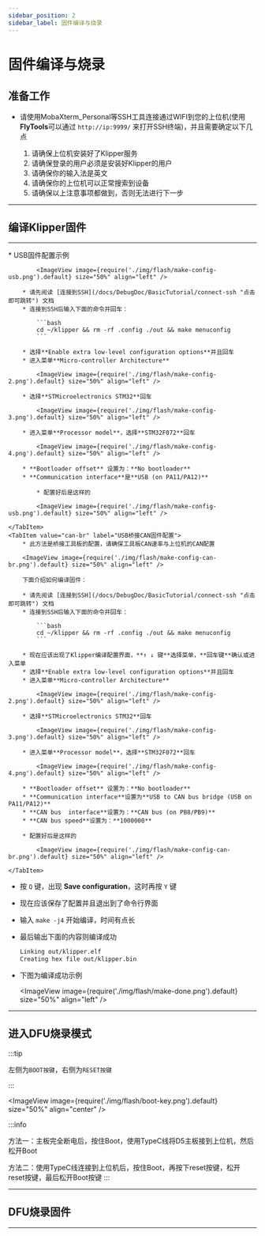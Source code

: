 ```yaml
---
sidebar_position: 2
sidebar_label: 固件编译与烧录
---
```





# 固件编译与烧录

## 准备工作

* 请使用MobaXterm_Personal等SSH工具连接通过WIFI到您的上位机(使用**FlyTools**可以通过 `http://ip:9999/` 来打开SSH终端)，并且需要确定以下几点

    1. 请确保上位机安装好了Klipper服务
    2. 请确保登录的用户必须是安装好Klipper的用户
    3. 请确保你的输入法是英文
    4. 请确保你的上位机可以正常搜索到设备
    5. 请确保以上注意事项都做到，否则无法进行下一步

----

## 编译Klipper固件

<MakeOperate/>

----

<Tabs>
    <TabItem value="usb" label="USB固件配置" default>
        * USB固件配置示例

            <ImageView image={require('./img/flash/make-config-usb.png').default} size="50%" align="left" />

        * 请先阅读 [连接到SSH](/docs/DebugDoc/BasicTutorial/connect-ssh "点击即可跳转") 文档
        * 连接到SSH后输入下面的命令并回车：

            ```bash
            cd ~/klipper && rm -rf .config ./out && make menuconfig
            ```

        * 选择**Enable extra low-level configuration options**并且回车
        * 进入菜单**Micro-controller Architecture**

            <ImageView image={require('./img/flash/make-config-2.png').default} size="50%" align="left" />

        * 选择**STMicroelectronics STM32**回车

            <ImageView image={require('./img/flash/make-config-3.png').default} size="50%" align="left" />

        * 进入菜单**Processor model**，选择**STM32F072**回车

            <ImageView image={require('./img/flash/make-config-4.png').default} size="50%" align="left" />

        * **Bootloader offset** 设置为：**No bootloader**
        * **Communication interface**是**USB (on PA11/PA12)**

            * 配置好后是这样的

            <ImageView image={require('./img/flash/make-config-usb.png').default} size="50%" align="left" />

    </TabItem>
    <TabItem value="can-br" label="USB桥接CAN固件配置">
        * 此方法是桥接工具板的配置，请确保工具板CAN速率与上位机的CAN配置

        <ImageView image={require('./img/flash/make-config-can-br.png').default} size="50%" align="left" />

        下面介绍如何编译固件：

        * 请先阅读 [连接到SSH](/docs/DebugDoc/BasicTutorial/connect-ssh "点击即可跳转") 文档
        * 连接到SSH后输入下面的命令并回车：

            ```bash
            cd ~/klipper && rm -rf .config ./out && make menuconfig
            ```

        * 现在应该出现了Klipper编译配置界面，**↑ ↓ 键**选择菜单，**回车键**确认或进入菜单
        * 选择**Enable extra low-level configuration options**并且回车
        * 进入菜单**Micro-controller Architecture**

            <ImageView image={require('./img/flash/make-config-2.png').default} size="50%" align="left" />

        * 选择**STMicroelectronics STM32**回车

            <ImageView image={require('./img/flash/make-config-3.png').default} size="50%" align="left" />

        * 进入菜单**Processor model**，选择**STM32F072**回车

            <ImageView image={require('./img/flash/make-config-4.png').default} size="50%" align="left" />

        * **Bootloader offset** 设置为：**No bootloader**
        * **Communication interface**设置为**USB to CAN bus bridge (USB on PA11/PA12)**
        * **CAN bus  interface**设置为：**CAN bus (on PB8/PB9)**
        * **CAN bus speed**设置为：**1000000**

        * 配置好后是这样的

            <ImageView image={require('./img/flash/make-config-can-br.png').default} size="50%" align="left" />

    </TabItem>
</Tabs>


* 按 `Q` 键，出现 **Save configuration**，这时再按 `Y` 键
* 现在应该保存了配置并且退出到了命令行界面
* 输入 `make -j4` 开始编译，时间有点长
* 最后输出下面的内容则编译成功

    ```bash
    Linking out/klipper.elf
    Creating hex file out/klipper.bin
    ```
    
* 下图为编译成功示例

    <ImageView image={require('./img/flash/make-done.png').default} size="50%" align="left" />

----

## 进入DFU烧录模式

:::tip

左侧为`BOOT按键`，右侧为`RESET按键`

:::

<ImageView image={require('./img/flash/boot-key.png').default} size="50%" align="center" />

:::info

方法一：主板完全断电后，按住Boot，使用TypeC线将D5主板接到上位机，然后松开Boot

方法二：使用TypeC线连接到上位机后，按住Boot，再按下reset按键，松开reset按键，最后松开Boot按键
:::

----

## DFU烧录固件

<Tabs>
    <TabItem value="hostdfuflash" label="使用上位机烧录" default>
        <HostDfuFlash/>
    </TabItem>
    <TabItem value="pcdfuflash" label="使用Windows电脑烧录">
        <PcDfuFlash/>
    </TabItem>
</Tabs>

----
